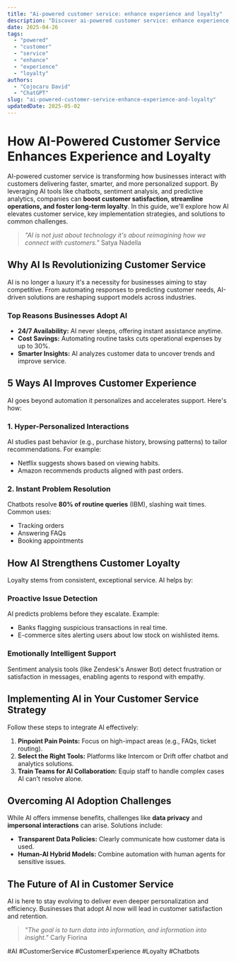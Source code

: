 ```yaml
---
title: "Ai-powered customer service: enhance experience and loyalty"
description: "Discover ai-powered customer service: enhance experience and loyalty with this in-depth guide, providing actionable insights and practical tips to boost your knowledge and results."
date: 2025-04-26
tags:
  - "powered"
  - "customer"
  - "service"
  - "enhance"
  - "experience"
  - "loyalty"
authors:
  - "Cojocaru David"
  - "ChatGPT"
slug: "ai-powered-customer-service-enhance-experience-and-loyalty"
updatedDate: 2025-05-02
---
```


# How AI-Powered Customer Service Enhances Experience and Loyalty  

AI-powered customer service is transforming how businesses interact with customers delivering faster, smarter, and more personalized support. By leveraging AI tools like chatbots, sentiment analysis, and predictive analytics, companies can **boost customer satisfaction, streamline operations, and foster long-term loyalty**. In this guide, we'll explore how AI elevates customer service, key implementation strategies, and solutions to common challenges.  

> *"AI is not just about technology it's about reimagining how we connect with customers."*   Satya Nadella  

## Why AI Is Revolutionizing Customer Service  

AI is no longer a luxury it's a necessity for businesses aiming to stay competitive. From automating responses to predicting customer needs, AI-driven solutions are reshaping support models across industries.  

### Top Reasons Businesses Adopt AI  

- **24/7 Availability:** AI never sleeps, offering instant assistance anytime.  
- **Cost Savings:** Automating routine tasks cuts operational expenses by up to 30%.  
- **Smarter Insights:** AI analyzes customer data to uncover trends and improve service.  

## 5 Ways AI Improves Customer Experience  

AI goes beyond automation it personalizes and accelerates support. Here's how:  

### 1. Hyper-Personalized Interactions  

AI studies past behavior (e.g., purchase history, browsing patterns) to tailor recommendations. For example:  
- Netflix suggests shows based on viewing habits.  
- Amazon recommends products aligned with past orders.  

### 2. Instant Problem Resolution  

Chatbots resolve **80% of routine queries** (IBM), slashing wait times. Common uses:  
- Tracking orders  
- Answering FAQs  
- Booking appointments  

## How AI Strengthens Customer Loyalty  

Loyalty stems from consistent, exceptional service. AI helps by:  

### Proactive Issue Detection  

AI predicts problems before they escalate. Example:  
- Banks flagging suspicious transactions in real time.  
- E-commerce sites alerting users about low stock on wishlisted items.  

### Emotionally Intelligent Support  

Sentiment analysis tools (like Zendesk's Answer Bot) detect frustration or satisfaction in messages, enabling agents to respond with empathy.  

## Implementing AI in Your Customer Service Strategy  

Follow these steps to integrate AI effectively:  

1. **Pinpoint Pain Points:** Focus on high-impact areas (e.g., FAQs, ticket routing).  
2. **Select the Right Tools:** Platforms like Intercom or Drift offer chatbot and analytics solutions.  
3. **Train Teams for AI Collaboration:** Equip staff to handle complex cases AI can't resolve alone.  

## Overcoming AI Adoption Challenges  

While AI offers immense benefits, challenges like **data privacy** and **impersonal interactions** can arise. Solutions include:  

- **Transparent Data Policies:** Clearly communicate how customer data is used.  
- **Human-AI Hybrid Models:** Combine automation with human agents for sensitive issues.  

## The Future of AI in Customer Service  

AI is here to stay evolving to deliver even deeper personalization and efficiency. Businesses that adopt AI now will lead in customer satisfaction and retention.  

> *"The goal is to turn data into information, and information into insight."*   Carly Fiorina  

#AI #CustomerService #CustomerExperience #Loyalty #Chatbots